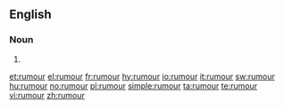 ==English==

===Noun===
{{en-noun|rumours|-}}

# {{alternative spelling of|[[rumor]]}}

[[et:rumour]]
[[el:rumour]]
[[fr:rumour]]
[[hy:rumour]]
[[io:rumour]]
[[it:rumour]]
[[sw:rumour]]
[[hu:rumour]]
[[no:rumour]]
[[pl:rumour]]
[[simple:rumour]]
[[ta:rumour]]
[[te:rumour]]
[[vi:rumour]]
[[zh:rumour]]